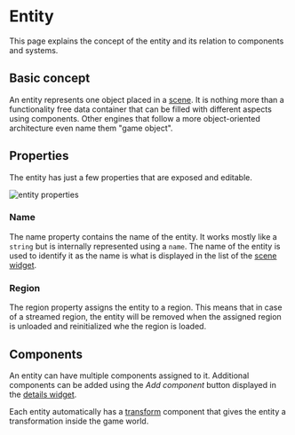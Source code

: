 # Entity

This page explains the concept of the entity and its relation to components and systems.

## Basic concept

An entity represents one object placed in a [scene](scene).
It is nothing more than a functionality free data container that can be filled with different aspects using components.
Other engines that follow a more object-oriented architecture even name them "game object".

## Properties

The entity has just a few properties that are exposed and editable.

![entity properties](media/img/entity_properties.PNG)

### Name

The name property contains the name of the entity.
It works mostly like a `string` but is internally represented using a `name`.
The name of the entity is used to identify it as the name is what is displayed in the list of the [scene widget](widgets/scenewidget).

### Region

The region property assigns the entity to a region.
This means that in case of a streamed region,
the entity will be removed when the assigned region is unloaded and reinitialized whe the region is loaded.

## Components

An entity can have multiple components assigned to it.
Additional components can be added using the _Add component_ button displayed in the [details widget](widgets/detailswidget).

Each entity automatically has a [transform](components/transform) component that gives the entity a transformation inside the game world.